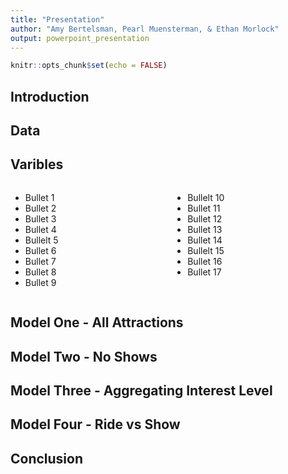 ```yaml
---
title: "Presentation"
author: "Amy Bertelsman, Pearl Muensterman, & Ethan Morlock"
output: powerpoint_presentation
---
```


```r
knitr::opts_chunk$set(echo = FALSE)
```

## Introduction 

## Data 

## Varibles 
:::::::::::::: {.columns}
::: {.column}
- Bullet 1
- Bullet 2
- Bullet 3
- Bullet 4 
- Bullelt 5 
- Bullet 6
- Bullet 7
- Bullet 8
- Bullet 9 
:::
::: {.column}
- Bullelt 10 
- Bullet 11
- Bullet 12
- Bullet 13
- Bullet 14 
- Bullelt 15 
- Bullet 16
- Bullet 17
:::
::::::::::::::

## Model One - All Attractions  

## Model Two - No Shows 

## Model Three - Aggregating Interest Level 

## Model Four - Ride vs Show 

## Conclusion 